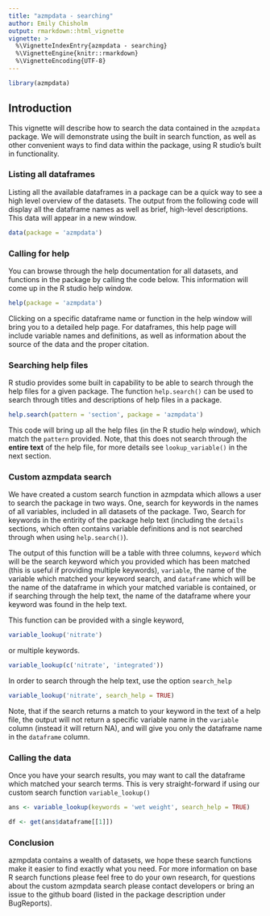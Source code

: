 ```yaml
---
title: "azmpdata - searching"
author: Emily Chisholm
output: rmarkdown::html_vignette
vignette: >
  %\VignetteIndexEntry{azmpdata - searching}
  %\VignetteEngine{knitr::rmarkdown}
  %\VignetteEncoding{UTF-8}
---
```

```r
library(azmpdata)
```
## Introduction

This vignette will describe how to search the data contained in the `azmpdata` package. We will demonstrate using the built in search function, as well as other convenient ways to find data within the package, using R studio's built in functionality.


### Listing all dataframes

Listing all the available dataframes in a package can be a quick way to see a high level overview of the datasets. The output from the following code will display all the dataframe names as well as brief, high-level descriptions. This data will appear in a new window.

```r

data(package = 'azmpdata')

```


### Calling for help

You can browse through the help documentation for all datasets, and functions in the package by calling the code below. This information will come up in the R studio help window. 

```r

help(package = 'azmpdata')

```

Clicking on a specific dataframe name or function in the help window will bring you to a detailed help page. For dataframes, this help page will include variable names and definitions, as well as information about the source of the data and the proper citation.


### Searching help files

R studio provides some built in capability to be able to search through the help files for a given package. The function `help.search()` can be used to search through titles and descriptions of help files in a package. 

```r

help.search(pattern = 'section', package = 'azmpdata')

```

This code will bring up all the help files (in the R studio help window), which match the `pattern` provided. Note, that this does not search through the __entire text__ of the help file, for more details see `lookup_variable()` in the next section.


### Custom azmpdata search

We have created a custom search function in azmpdata which allows a user to search the package in two ways. One, search for keywords in the names of all variables, included in all datasets of the package. Two, Search for keywords in the entirity of the package help text (including the `details` sections, which often contains variable definitions and is not searched through when using `help.search()`).

The output of this function will be a table with three columns, `keyword` which will be the search keyword which you provided which has been matched (this is useful if providing multiple keywords), `variable`, the name of the variable which matched your keyword search, and `dataframe` which will be the name of the dataframe in which your matched variable is contained, or if searching through the help text, the name of the dataframe where your keyword was found in the help text. 

This function can be provided with a single keyword,

```r
variable_lookup('nitrate')
```

or multiple keywords.

```r
variable_lookup(c('nitrate', 'integrated'))
```

In order to search through the help text, use the option `search_help`

```r
variable_lookup('nitrate', search_help = TRUE)
```

Note, that if the search returns a match to your keyword in the text of a help file, the output will not return a specific variable name in the `variable` column (instead it will return NA), and will give you only the dataframe name in the `dataframe` column. 


### Calling the data

Once you have your search results, you may want to call the dataframe which matched your search terms. This is very straight-forward if using our custom search function `variable_lookup()`

```r
ans <- variable_lookup(keywords = 'wet weight', search_help = TRUE)

df <- get(ans$dataframe[[1]])

```

### Conclusion

azmpdata contains a wealth of datasets, we hope these search functions make it easier to find exactly what you need. For more information on base R search functions please feel free to do your own research, for questions about the custom azmpdata search please contact developers or bring an issue to the github board (listed in the package description under BugReports). 



